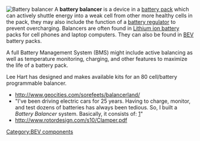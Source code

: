 [[Image:Lipoly equalizer.jpg|thumb|Battery balancer]]
A '''battery balancer''' is a device in a [[battery pack]] which can actively shuttle energy into a weak cell from other more healthy cells in the pack, they may also include the function of a [[battery regulator]] to prevent overcharging.  Balancers are often found in [[Lithium ion battery]] packs for cell phones and laptop computers. They can also be found in [[battery electric vehicle|BEV]] battery packs.

A full Battery Management System (BMS) might include active balancing as well as temperature monitoring, charging, and other features to maximize the life of a battery pack.

Lee Hart has designed and makes available kits for an 80 cell/battery programmable balancer.
* http://www.geocities.com/sorefeets/balancerland/
* "I've been driving electric cars for 25 years. Having to charge, monitor, and test dozens of batteries has always been tedious. So, I built a ''Battery Balancer'' system.  Basically, it consists of: [http://autos.groups.yahoo.com/group/Prius_Technical_Stuff/message/15446]"
* http://www.rotordesign.com/s10/Clamper.pdf
[[Category:BEV components]]